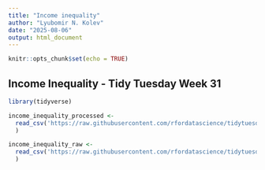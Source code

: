 ```yaml
---
title: "Income inequality"
author: "Lyubomir N. Kolev"
date: "2025-08-06"
output: html_document
---
```


```r
knitr::opts_chunk$set(echo = TRUE)
```

## Income Inequality - Tidy Tuesday Week 31

```r
library(tidyverse)
```

```r
income_inequality_processed <- 
  read_csv('https://raw.githubusercontent.com/rfordatascience/tidytuesday/main/data/2025/2025-08-05/income_inequality_processed.csv'
  )

income_inequality_raw <- 
  read_csv('https://raw.githubusercontent.com/rfordatascience/tidytuesday/main/data/2025/2025-08-05/income_inequality_raw.csv'
  )
```
